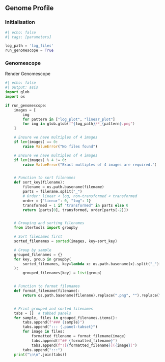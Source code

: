 ## Genome Profile

::: {.content-visible when-meta="debug"}

### Initialisation

```python
#| echo: false
#| tags: [parameters]

log_path = 'log_files'
run_genomescope = True
```

:::

::: {.content-visible when-meta="run_genomescope2"}

### Genomescope

Render Genomescope
```python
#| echo: false
#| output: asis
import glob
import os

if run_genomescope:
    images = [
        img
        for pattern in ["log_plot", "linear_plot"]
        for img in glob.glob(f"{log_path}/*_{pattern}.png")
    ]

    # Ensure we have multiples of 4 images
    if len(images) == 0:
        raise ValueError("No files found")

    # Ensure we have multiples of 4 images
    if len(images) % 4 != 0:
        raise ValueError("Exact multiples of 4 images are required.")


    # Function to sort filenames
    def sort_key(filename):
        filename = os.path.basename(filename)
        parts = filename.split("_")
        # Order: linear < log, non-transformed < transformed
        order = {"linear": 0, "log": 1}
        transformed = 1 if "transformed" in parts else 0
        return (parts[0], transformed, order[parts[-2]])


    # Grouping and sorting filenames
    from itertools import groupby

    # Sort filenames first
    sorted_filenames = sorted(images, key=sort_key)

    # Group by sample
    grouped_filenames = {}
    for key, group in groupby(
        sorted_filenames, key=lambda x: os.path.basename(x).split("_")[0]
    ):
        grouped_filenames[key] = list(group)


    # Function to format filenames
    def format_filename(filename):
        return os.path.basename(filename).replace(".png", "").replace("_", " ")


    # Print grouped and sorted filenames
    tabs = []  # tabbed panels
    for sample, files in grouped_filenames.items():
        tabs.append(f"### {sample}")
        tabs.append("::: {.panel-tabset}")
        for image in files:
            formatted_filename = format_filename(image)
            tabs.append(f"## {formatted_filename}")
            tabs.append(f"![{formatted_filename}]({image})")
        tabs.append(":::")
    print("\n\n".join(tabs))
```

:::